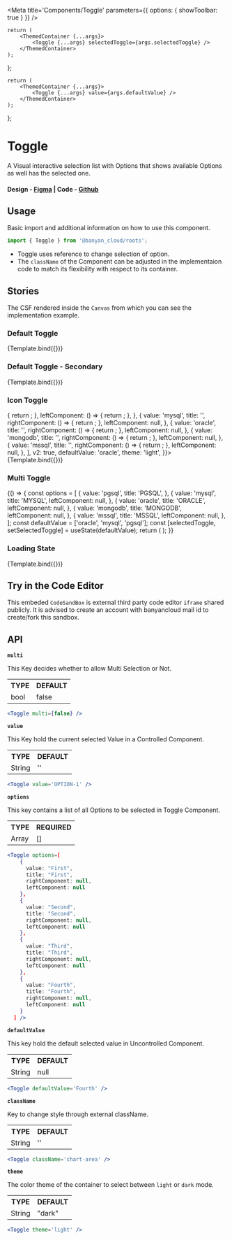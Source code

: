 
<Meta title='Components/Toggle' parameters={{ options: { showToolbar: true } }} />

	return (
		<ThemedContainer {...args}>
			<Toggle {...args} selectedToggle={args.selectedToggle} />
		</ThemedContainer>
	);
};

	return (
		<ThemedContainer {...args}>
			<Toggle {...args} value={args.defaultValue} />
		</ThemedContainer>
	);
};

# Toggle

A Visual interactive selection list with Options that shows available Options as well has the selected one.

#### Design - [Figma](https://www.figma.com/file/e9opoAtQHBo4vFd6u0Co98/Component-Library?node-id=120%3A8220) | Code - [Github](https://github.com/banyandata-cloud/roots/tree/main/components/Toggle)

## Usage

Basic import and additional information on how to use this component.

```js
import { Toggle } from '@banyan_cloud/roots';
```

-   Toggle uses reference to change selection of option.
-   The `className` of the Component can be adjusted in the implementaion code to match its flexibility with respect to its container.

## Stories

The CSF rendered inside the `Canvas` from which you can see the implementation example.

### Default Toggle

<Canvas>
	<Story
		name='Default Toggle'
		args={{
			options: [
				{
					value: 'First',
					title: 'First',
					rightComponent: null,
					leftComponent: null,
				},
				{
					value: 'Second',
					title: 'Second',
					rightComponent: null,
					leftComponent: null,
				},
				{
					value: 'Third',
					title: 'Third',
					rightComponent: null,
					leftComponent: null,
				},
				{
					value: 'Fourth',
					title: 'Fourthojojojjo',
					rightComponent: null,
					leftComponent: null,
				},
			],
			smooth: true,
			v2: true,
			theme: 'light',
		}}>
		{Template.bind({})}
	</Story>
</Canvas>

### Default Toggle - Secondary

<Canvas>
	<Story
		name='Default Toggle - Secondary'
		args={{
			options: [
				{
					value: 'First',
					title: 'First',
					rightComponent: null,
					leftComponent: null,
				},
				{
					value: 'Second',
					title: 'Second',
					rightComponent: null,
					leftComponent: null,
				},
				{
					value: 'Third',
					title: 'Third',
					rightComponent: null,
					leftComponent: null,
				},
				{
					value: 'Fourth',
					title: 'Fourthojojojjo',
					rightComponent: null,
					leftComponent: null,
				},
			],
			smooth: true,
			v2: true,
			secondary: true,
			theme: 'light',
		}}>
		{Template.bind({})}
	</Story>
</Canvas>

### Icon Toggle

<Canvas>
	<Story
		name='Icon Toggle'
		args={{
			options: [
				{
					value: 'pgsql',
					title: '',
					rightComponent: () => {
						return <TrashIcon />;
					},
					leftComponent: () => {
						return <TrashIcon />;
					},
				},
				{
					value: 'mysql',
					title: '',
					rightComponent: () => {
						return <TrashIcon />;
					},
					leftComponent: null,
				},
				{
					value: 'oracle',
					title: '',
					rightComponent: () => {
						return <TrashIcon />;
					},
					leftComponent: null,
				},
				{
					value: 'mongodb',
					title: '',
					rightComponent: () => {
						return <TrashIcon />;
					},
					leftComponent: null,
				},
				{
					value: 'mssql',
					title: '',
					rightComponent: () => {
						return <TrashIcon />;
					},
					leftComponent: null,
				},
			],
			v2: true,
			defaultValue: 'oracle',
			theme: 'light',
		}}>
		{Template.bind({})}
	</Story>
</Canvas>

### Multi Toggle

<Canvas>
	<Story name='Multi Toggle'>
		{() => {
			const options = [
				{
					value: 'pgsql',
					title: 'PGSQL',
				},
				{
					value: 'mysql',
					title: 'MYSQL',
					leftComponent: null,
				},
				{
					value: 'oracle',
					title: 'ORACLE',
					leftComponent: null,
				},
				{
					value: 'mongodb',
					title: 'MONGODB',
					leftComponent: null,
				},
				{
					value: 'mssql',
					title: 'MSSQL',
					leftComponent: null,
				},
			];
			const defaultValue = ['oracle', 'mysql', 'pgsql'];
			const [selectedToggle, setSelectedToggle] = useState(defaultValue);
			return (
				<ThemedContainer>
					<Toggle
						options={options}
						theme='light'
						multi
						v2
						value={selectedToggle}
						onChange={setSelectedToggle}
					/>
				</ThemedContainer>
			);
		}}
	</Story>
</Canvas>

### Loading State

<Canvas>
	<Story
		name='Loading State'
		args={{
			options: [
				{
					value: 'First',
					title: 'First',
					rightComponent: null,
					leftComponent: null,
				},
				{
					value: 'Second',
					title: 'Second',
					rightComponent: null,
					leftComponent: null,
				},
				{
					value: 'Third',
					title: 'Third',
					rightComponent: null,
					leftComponent: null,
				},
				{
					value: 'Fourth',
					title: 'Fourth',
					rightComponent: null,
					leftComponent: null,
				},
			],
			loading: true,
			v2: true,
			theme: 'light',
		}}>
		{Template.bind({})}
	</Story>
</Canvas>

## Try in the Code Editor

This embeded `CodeSandBox` is external third party code editor `iframe` shared publicly. It is advised to create an account with banyancloud mail id to create/fork this sandbox.

## API

**`multi`**

This Key decides whether to allow Multi Selection or Not.

<table style={{ width: '100%' }}>
	<tr>
		<th style={{ textAlign: 'left', width: '50%' }}>TYPE</th>
		<th style={{ textAlign: 'left', width: '50%' }}>DEFAULT</th>
	</tr>
	<tr>
		<td>bool</td>
		<td>false</td>
	</tr>
</table>

```jsx
<Toggle multi={false} />
```

**`value`**

This Key hold the current selected Value in a Controlled Component.

<table style={{ width: '100%' }}>
	<tr>
		<th style={{ textAlign: 'left', width: '50%' }}>TYPE</th>
		<th style={{ textAlign: 'left', width: '50%' }}>DEFAULT</th>
	</tr>
	<tr>
		<td>String</td>
		<td>''</td>
	</tr>
</table>

```jsx
<Toggle value='OPTION-1' />
```

**`options`**

This key contains a list of all Options to be selected in Toggle Component.

<table style={{ width: '100%' }}>
	<tr>
		<th style={{ textAlign: 'left', width: '50%' }}>TYPE</th>
		<th style={{ textAlign: 'left', width: '50%' }}>REQUIRED</th>
	</tr>
	<tr>
		<td>Array</td>
		<td>[]</td>
	</tr>
</table>

```jsx
<Toggle options=[
    {
      value: "First",
      title: "First",
      rightComponent: null,
      leftComponent: null
    },
    {
      value: "Second",
      title: "Second",
      rightComponent: null,
      leftComponent: null
    },
    {
      value: "Third",
      title: "Third",
      rightComponent: null,
      leftComponent: null
    },
    {
      value: "Fourth",
      title: "Fourth",
      rightComponent: null,
      leftComponent: null
    }
  ] />
```

**`defaultValue`**

This key hold the default selected value in Uncontrolled Component.

<table style={{ width: '100%' }}>
	<tr>
		<th style={{ textAlign: 'left', width: '50%' }}>TYPE</th>
		<th style={{ textAlign: 'left', width: '50%' }}>DEFAULT</th>
	</tr>
	<tr>
		<td>String</td>
		<td>null</td>
	</tr>
</table>

```jsx
<Toggle defaultValue='Fourth' />
```

**`className`**

Key to change style through external className.

<table style={{ width: '100%' }}>
	<tr>
		<th style={{ textAlign: 'left', width: '50%' }}>TYPE</th>
		<th style={{ textAlign: 'left', width: '50%' }}>DEFAULT</th>
	</tr>
	<tr>
		<td>String</td>
		<td>''</td>
	</tr>
</table>

```jsx
<Toggle className='chart-area' />
```

**`theme`**

The color theme of the container to select between `light` or `dark` mode.

<table style={{ width: '100%' }}>
	<tr>
		<th style={{ textAlign: 'left', width: '50%' }}>TYPE</th>
		<th style={{ textAlign: 'left', width: '50%' }}>DEFAULT</th>
	</tr>
	<tr>
		<td>String</td>
		<td>"dark"</td>
	</tr>
</table>

```jsx
<Toggle theme='light' />
```
